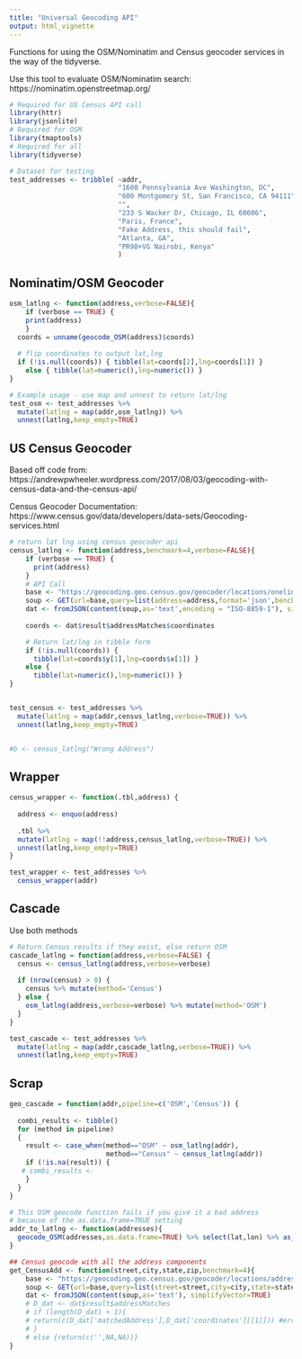 ```yaml
---
title: "Universal Geocoding API"
output: html_vignette
---
```


Functions for using the OSM/Nominatim and Census geocoder services in the way of the tidyverse.


Use this tool to evaluate OSM/Nominatim search: https://nominatim.openstreetmap.org/

```r
# Required for US Census API call
library(httr)
library(jsonlite)
# Required for OSM
library(tmaptools) 
# Required for all
library(tidyverse) 

# Dataset for testing
test_addresses <- tribble( ~addr,
                           "1600 Pennsylvania Ave Washington, DC",
                           "600 Montgomery St, San Francisco, CA 94111",
                           "",
                           "233 S Wacker Dr, Chicago, IL 60606",
                           "Paris, France",
                           "Fake Address, this should fail",
                           "Atlanta, GA",
                           "PR98+VG Nairobi, Kenya"
                           )

```


## Nominatim/OSM Geocoder

```r
osm_latlng <- function(address,verbose=FALSE){
    if (verbose == TRUE) {
    print(address)
    }
  coords = unname(geocode_OSM(address)$coords)
  
  # flip coordinates to output lat,lng
  if (!is.null(coords)) { tibble(lat=coords[2],lng=coords[1]) }
    else { tibble(lat=numeric(),lng=numeric()) }
}

# Example usage - use map and unnest to return lat/lng
test_osm <- test_addresses %>% 
  mutate(latlng = map(addr,osm_latlng)) %>% 
  unnest(latlng,keep_empty=TRUE)
```

## US Census Geocoder

Based off code from: https://andrewpwheeler.wordpress.com/2017/08/03/geocoding-with-census-data-and-the-census-api/

Census Geocoder Documentation: https://www.census.gov/data/developers/data-sets/Geocoding-services.html

```r
# return lat lng using census geocoder api
census_latlng <- function(address,benchmark=4,verbose=FALSE){
    if (verbose == TRUE) {
      print(address)
    }
    # API Call
    base <- "https://geocoding.geo.census.gov/geocoder/locations/onelineaddress?"
    soup <- GET(url=base,query=list(address=address,format='json',benchmark=benchmark))
    dat <- fromJSON(content(soup,as='text',encoding = "ISO-8859-1"), simplifyVector=TRUE)
    
    coords <- dat$result$addressMatches$coordinates

    # Return lat/lng in tibble form
    if (!is.null(coords)) { 
      tibble(lat=coords$y[1],lng=coords$x[1]) }
    else { 
      tibble(lat=numeric(),lng=numeric()) }
}


test_census <- test_addresses %>% 
  mutate(latlng = map(addr,census_latlng,verbose=TRUE)) %>% 
  unnest(latlng,keep_empty=TRUE)


#b <- census_latlng("Wrong Address")

```

## Wrapper

```r
census_wrapper <- function(.tbl,address) {
  
  address <- enquo(address)
  
  .tbl %>% 
  mutate(latlng = map(!!address,census_latlng,verbose=TRUE)) %>% 
  unnest(latlng,keep_empty=TRUE)
}

test_wrapper <- test_addresses %>% 
  census_wrapper(addr)

```




## Cascade

Use both methods

```r

# Return Census results if they exist, else return OSM
cascade_latlng = function(address,verbose=FALSE) {
  census <- census_latlng(address,verbose=verbose)
  
  if (nrow(census) > 0) {
    census %>% mutate(method='Census')
  } else {
    osm_latlng(address,verbose=verbose) %>% mutate(method='OSM')
  }
}

test_cascade <- test_addresses %>% 
  mutate(latlng = map(addr,cascade_latlng,verbose=TRUE)) %>% 
  unnest(latlng,keep_empty=TRUE)

```




## Scrap

```r

geo_cascade = function(addr,pipeline=c('OSM','Census')) {
  
  combi_results <- tibble()
  for (method in pipeline)
  {
    result <- case_when(method=="OSM" ~ osm_latlng(addr),
                        method=="Census" ~ census_latlng(addr))
    if (!is.na(result)) {
   # combi_results <- 
    }
  }
}

# This OSM geocode function fails if you give it a bad address
# because of the as.data.frame=TRUE setting
addr_to_latlng <- function(addresses){
  geocode_OSM(addresses,as.data.frame=TRUE) %>% select(lat,lon) %>% as_tibble()
}

## Census geocode with all the address components
get_CensusAdd <- function(street,city,state,zip,benchmark=4){
    base <- "https://geocoding.geo.census.gov/geocoder/locations/address?"
    soup <- GET(url=base,query=list(street=street,city=city,state=state,zip=zip,format='json',benchmark=benchmark))
    dat <- fromJSON(content(soup,as='text'), simplifyVector=TRUE)
    # D_dat <- dat$result$addressMatches
    # if (length(D_dat) > 1){
    # return(c(D_dat['matchedAddress'],D_dat['coordinates'][[1]])) #error will just return null, x[1] is lon, x[2] is lat
    # }
    # else {return(c('',NA,NA))}
}



```


